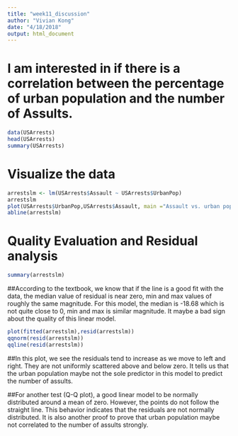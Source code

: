 ```yaml
---
title: "week11_discussion"
author: "Vivian Kong"
date: "4/18/2018"
output: html_document
---
```

# I am interested in if there is a correlation between the percentage of urban population and the number of Assults. 

```r
data(USArrests)
head(USArrests)
summary(USArrests)
```

# Visualize the data

```r
arrestslm <- lm(USArrests$Assault ~ USArrests$UrbanPop)
arrestslm
plot(USArrests$UrbanPop,USArrests$Assault, main ="Assault vs. urban population percentage", xlab="Assault", ylab="Urban Population percentage")
abline(arrestslm)
```

# Quality Evaluation and Residual analysis

```r
summary(arrestslm)
```

##According to the textbook, we know that if the line is a good fit with the data, the median value of residual is near zero, min and max values of roughly the same magnitude. For this model, the median is -18.68 which is not quite close to 0, min and max is similar magnitude. It maybe a bad sign about the quality of this linear model. 

```r
plot(fitted(arrestslm),resid(arrestslm))
qqnorm(resid(arrestslm))
qqline(resid(arrestslm))
```

##In this plot, we see the residuals tend to increase as we move to left and right. They are not uniformly scattered above and below zero. It tells us that the urban population maybe not the sole predictor in this model to predict the number of assults.

##For another test (Q-Q plot), a good linear model to be normally distributed around a mean of zero. However, the points do not follow the straight line. This behavior indicates that the residuals are not normally distributed. It is also another proof to prove that urban population maybe not correlated to the number of assults strongly.